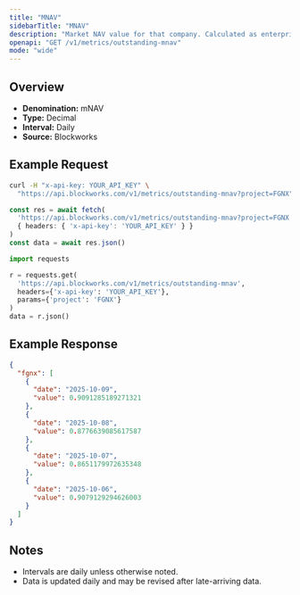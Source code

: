 ```yaml
---
title: "MNAV"
sidebarTitle: "MNAV"
description: "Market NAV value for that company. Calculated as enterprise value / NAV"
openapi: "GET /v1/metrics/outstanding-mnav"
mode: "wide"
---
```


## Overview

- **Denomination:** mNAV
- **Type:** Decimal
- **Interval:** Daily
- **Source:** Blockworks

## Example Request

<CodeGroup>

```bash cURL
curl -H "x-api-key: YOUR_API_KEY" \
  "https://api.blockworks.com/v1/metrics/outstanding-mnav?project=FGNX"
```

```typescript TypeScript
const res = await fetch(
  'https://api.blockworks.com/v1/metrics/outstanding-mnav?project=FGNX',
  { headers: { 'x-api-key': 'YOUR_API_KEY' } }
)
const data = await res.json()
```

```python Python
import requests

r = requests.get(
  'https://api.blockworks.com/v1/metrics/outstanding-mnav',
  headers={'x-api-key': 'YOUR_API_KEY'},
  params={'project': 'FGNX'}
)
data = r.json()
```

</CodeGroup>

## Example Response

```json
{
  "fgnx": [
    {
      "date": "2025-10-09",
      "value": 0.9091285189271321
    },
    {
      "date": "2025-10-08",
      "value": 0.8776639085617587
    },
    {
      "date": "2025-10-07",
      "value": 0.8651179972635348
    },
    {
      "date": "2025-10-06",
      "value": 0.9079129294626003
    }
  ]
}
```

## Notes
- Intervals are daily unless otherwise noted.
- Data is updated daily and may be revised after late-arriving data.